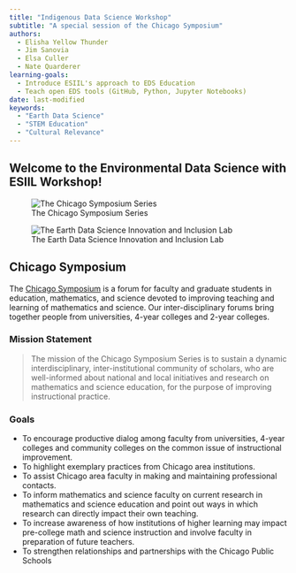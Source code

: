 ```yaml
---
title: "Indigenous Data Science Workshop"
subtitle: "A special session of the Chicago Symposium"
authors:
  - Elisha Yellow Thunder
  - Jim Sanovia
  - Elsa Culler
  - Nate Quarderer
learning-goals:
  - Introduce ESIIL's approach to EDS Education
  - Teach open EDS tools (GitHub, Python, Jupyter Notebooks)
date: last-modified
keywords:
  - "Earth Data Science"
  - "STEM Education"
  - "Cultural Relevance"
---
```


## Welcome to the Environmental Data Science with ESIIL Workshop!

::: {layout-ncol=2}
![The Chicago Symposium Series](https://chicagosymposium.org/static/symposium/CSSlogo.png)

![The Earth Data Science Innovation and Inclusion Lab](https://pbs.twimg.com/profile_images/1537109064093532160/mG03dW9G_400x400.jpg)
:::

## Chicago Symposium

The [Chicago Symposium](https://chicagosymposium.org/) is a forum for faculty and graduate students in education, mathematics, and science devoted to improving teaching and learning of mathematics and science. Our inter-disciplinary forums bring together people from universities, 4-year colleges and 2-year colleges.

### Mission Statement

> The mission of the Chicago Symposium Series is to sustain a dynamic interdisciplinary, inter-institutional community of scholars, who are well-informed about national and local initiatives and research on mathematics and science education, for the purpose of improving instructional practice.

### Goals

* To encourage productive dialog among faculty from universities, 4-year colleges and community colleges on the common issue of instructional improvement.
* To highlight exemplary practices from Chicago area institutions.
* To assist Chicago area faculty in making and maintaining professional contacts.
* To inform mathematics and science faculty on current research in mathematics and science education and point out ways in which research can directly impact their own teaching.
* To increase awareness of how institutions of higher learning may impact pre-college math and science instruction and involve faculty in preparation of future teachers.
* To strengthen relationships and partnerships with the Chicago Public Schools
